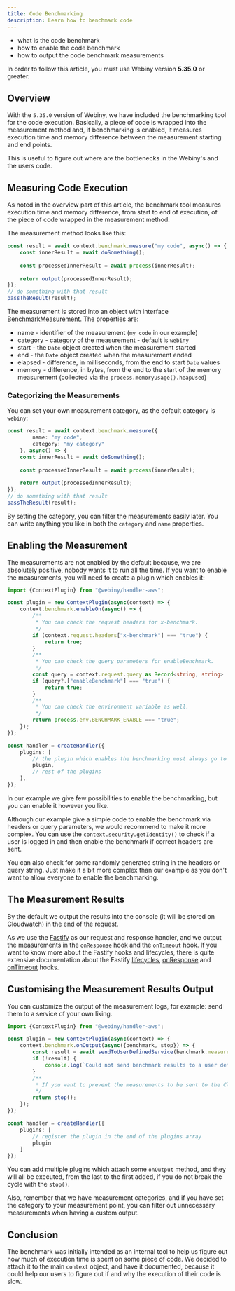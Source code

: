 ```yaml
---
title: Code Benchmarking
description: Learn how to benchmark code
---
```



<Alert type="success" title="What you'll learn">

- what is the code benchmark
- how to enable the code benchmark
- how to output the code benchmark measurements

</Alert>

<Alert type="warning" title="Before continuing">

In order to follow this article, you must use Webiny version **5.35.0** or greater.

</Alert>

## Overview

With the `5.35.0` version of Webiny, we have included the benchmarking tool for the code execution.
Basically, a piece of code is wrapped into the measurement method and, if benchmarking is enabled, it measures execution time and memory difference between the measurement starting and end points.

This is useful to figure out where are the bottlenecks in the Webiny's and the users code.

## Measuring Code Execution

As noted in the overview part of this article, the benchmark tool measures execution time and memory difference, from start to end of execution, of the piece of code wrapped in the measurement method.

The measurement method looks like this:
```typescript
const result = await context.benchmark.measure("my code", async() => {
    const innerResult = await doSomething();
    
    const processedInnerResult = await process(innerResult);
    
    return output(processedInnerResult);
});
// do something with that result
passTheResult(result);
```
The measurement is stored into an object with interface [BenchmarkMeasurement](https://github.com/webiny/webiny-js/blob/7d9d7bbf0dbbc6bfed114d1835114b3512e33ffa/packages/api/src/types.ts#L7).
The properties are:
* name - identifier of the measurement (`my code` in our example)
* category - category of the measurement - default is `webiny`
* start - the `Date` object created when the measurement started
* end - the `Date` object created when the measurement ended
* elapsed - difference, in milliseconds, from the end to start `Date` values
* memory - difference, in bytes, from the end to the start of the memory measurement (collected via the `process.memoryUsage().heapUsed`)

### Categorizing the Measurements

You can set your own measurement category, as the default category is `webiny`:
```typescript
const result = await context.benchmark.measure({
        name: "my code",
        category: "my category"
    }, async() => {
    const innerResult = await doSomething();
    
    const processedInnerResult = await process(innerResult);
    
    return output(processedInnerResult);
});
// do something with that result
passTheResult(result);
```

By setting the category, you can filter the measurements easily later. You can write anything you like in both the `category` and `name` properties.

## Enabling the Measurement

The measurements are not enabled by the default because, we are absolutely positive, nobody wants it to run all the time.
If you want to enable the measurements, you will need to create a plugin which enables it:
```typescript
import {ContextPlugin} from "@webiny/handler-aws";

const plugin = new ContextPlugin(async(context) => {
    context.benchmark.enableOn(async() => {
        /**
         * You can check the request headers for x-benchmark.
         */
        if (context.request.headers["x-benchmark"] === "true") {
            return true;
        }
        /**
         * You can check the query parameters for enableBenchmark. 
         */
        const query = context.request.query as Record<string, string> | undefined;
        if (query?.["enableBenchmark"] === "true") {
            return true;
        }
        /**
         * You can check the environment variable as well.
         */
        return process.env.BENCHMARK_ENABLE === "true";
    });
});

const handler = createHandler({
    plugins: [
        // the plugin which enables the benchmarking must always go to the top of the plugin list
        plugin,
        // rest of the plugins
    ],
});
```

In our example we give few possibilities to enable the benchmarking, but you can enable it however you like.

Although our example give a simple code to enable the benchmark via headers or query parameters, we would recommend to make it more complex.
You can use the `context.security.getIdentity()` to check if a user is logged in and then enable the benchmark if correct headers are sent.

You can also check for some randomly generated string in the headers or query string.
Just make it a bit more complex than our example as you don't want to allow everyone to enable the benchmarking.

## The Measurement Results

By the default we output the results into the console (it will be stored on Cloudwatch) in the end of the request.

As we use the [Fastify](https://www.fastify.io/docs/latest/) as our request and response handler, and we output the measurements in the `onResponse` hook and the `onTimeout` hook.
If you want to know more about the Fastify hooks and lifecycles, there is quite extensive documentation about the Fastify [lifecycles](https://www.fastify.io/docs/latest/Reference/Lifecycle/), [onResponse](https://www.fastify.io/docs/latest/Reference/Hooks/#onresponse) and [onTimeout](https://www.fastify.io/docs/latest/Reference/Hooks/#ontimeout) hooks.

## Customising the Measurement Results Output

You can customize the output of the measurement logs, for example: send them to a service of your own liking.

```typescript
import {ContextPlugin} from "@webiny/handler-aws";

const plugin = new ContextPlugin(async(context) => {
    context.benchmark.onOutput(async({benchmark, stop}) => {
        const result = await sendToUserDefinedService(benchmark.measurements);
        if (!result) {
            console.log(`Could not send benchmark results to a user defined service.`);
        }
        /**
         * If you want to prevent the measurements to be sent to the Cloudwatch, you need to break the cycle. 
         */
        return stop();
    });
});

const handler = createHandler({
    plugins: [
        // register the plugin in the end of the plugins array
        plugin
    ]
});
```

You can add multiple plugins which attach some `onOutput` method, and they will all be executed, from the last to the first added, if you do not break the cycle with the `stop()`.

Also, remember that we have measurement categories, and if you have set the category to your measurement point, you can filter out unnecessary measurements when having a custom output.

## Conclusion

The benchmark was initially intended as an internal tool to help us figure out how much of execution time is spent on some piece of code. We decided to attach it to the main `context` object, and have it documented, because it could help our users to figure out if and why the execution of their code is slow.
